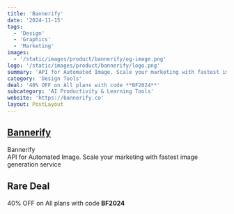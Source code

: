 ```yaml
---
title: 'Bannerify'
date: '2024-11-15'
tags:
  - 'Design'
  - 'Graphics'
  - 'Marketing'
images:
  - '/static/images/product/bannerify/og-image.png'
logo: '/static/images/product/bannerify/logo.png'
summary: 'API for Automated Image. Scale your marketing with fastest image generation service'
category: 'Design Tools'
deal: '40% OFF on All plans with code **BF2024**'
subcategory: 'AI Productivity & Learning Tools'
website: 'https://bannerify.co'
layout: PostLayout
---
```


## [Bannerify](https://bannerify.co)

Bannerify <br/>
API for Automated Image. Scale your marketing with fastest image generation service

## Rare Deal

40% OFF on All plans with code **BF2024**
